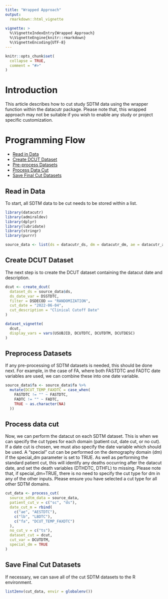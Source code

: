 ```yaml
---
title: "Wrapped Approach"
output: 
  rmarkdown::html_vignette
    
vignette: >
  %\VignetteIndexEntry{Wrapped Approach}
  %\VignetteEngine{knitr::rmarkdown}
  %\VignetteEncoding{UTF-8}
---
```


```r
knitr::opts_chunk$set(
  collapse = TRUE,
  comment = "#>"
)
```

# Introduction

This article describes how to cut study SDTM data using the wrapper function within the datacutr package. Please note that,
this wrapped approach may not be suitable if you wish to enable any study or project specific customization.

# Programming Flow

* [Read in Data](#readdata)
* [Create DCUT Dataset](#dcut)
* [Pre-process Datasets](#preprocess)
* [Process Data Cut](#processcut)
* [Save Final Cut Datasets](#save)

## Read in Data {#readdata}

To start, all SDTM data to be cut needs to be stored within a list.

```r
library(datacutr)
library(admiraldev)
library(dplyr)
library(lubridate)
library(stringr)
library(purrr)

source_data <- list(ds = datacutr_ds, dm = datacutr_dm, ae = datacutr_ae, sc = datacutr_sc, lb = datacutr_lb, fa = datacutr_fa, ts = datacutr_ts)
```

## Create DCUT Dataset {#dcut}

The next step is to create the DCUT dataset containing the datacut date and description.

```r
dcut <- create_dcut(
  dataset_ds = source_data$ds,
  ds_date_var = DSSTDTC,
  filter = DSDECOD == "RANDOMIZATION",
  cut_date = "2022-06-04",
  cut_description = "Clinical Cutoff Date"
)
```

```r
dataset_vignette(
  dcut,
  display_vars = vars(USUBJID, DCUTDTC, DCUTDTM, DCUTDESC)
)
```

## Preprocess Datasets {#preprocess}

If any pre-processing of SDTM datasets is needed, this should be done next. For example, in the case of FA, where both FASTDTC and FADTC date variables are used, we can combine these into one date variable.  

```r
source_data$fa <- source_data$fa %>%
  mutate(DCUT_TEMP_FAXDTC = case_when(
    FASTDTC != "" ~ FASTDTC,
    FADTC != "" ~ FADTC,
    TRUE ~ as.character(NA)
  ))
```

## Process data cut {#processcut}

Now, we can perform the datacut on each SDTM dataset. This is when we can specify the cut types for each domain (patient cut, date cut, or no cut). If a date cut is chosen, we must also specify the date variable which should be used. 
A "special" cut can be performed on the demography domain (dm) if the special_dm parameter is set to TRUE. As well as performing the standard patient cut, this will identify any deaths occurring after the datacut date, and set the death variables (DTHDTC, DTHFL) to missing. Please note that, if special_dm=TRUE, there is no need to specify the cut type for dm in any of the other inputs. Please ensure you have selected a cut type for all other SDTM domains. 

```r
cut_data <- process_cut(
  source_sdtm_data = source_data,
  patient_cut_v = c("sc", "ds"),
  date_cut_m = rbind(
    c("ae", "AESTDTC"),
    c("lb", "LBDTC"),
    c("fa", "DCUT_TEMP_FAXDTC")
  ),
  no_cut_v = c("ts"),
  dataset_cut = dcut,
  cut_var = DCUTDTM,
  special_dm = TRUE
)
```


## Save Final Cut Datasets {#save}

If necessary, we can save all of the cut SDTM datasets to the R environment. 

```r
list2env(cut_data, envir = globalenv())
```
